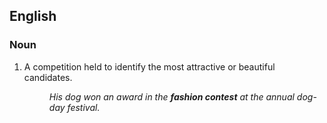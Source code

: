 {{also|fashion-contest}}
==English==

===Noun===
{{en-noun}}

# A competition held to identify the most attractive or beautiful candidates.
#: ''His dog won an award in the '''fashion contest''' at the annual dog-day festival.''